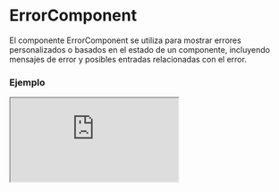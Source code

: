 
# ErrorComponent

El componente ErrorComponent se utiliza para mostrar errores personalizados o basados en el estado de un componente, incluyendo mensajes de error y posibles entradas relacionadas con el error.

### Ejemplo

<Iframe src="https://fenextjs-component-storybook.vercel.app/iframe.html?args=&id=component-error-component--index&viewMode=story" />

### Importacion

Para importar el componente ErrorComponent, se puede hacer desde fenextjs

```tsx copy
import { ErrorComponent } from "fenextjs";
```

### Parametros

| Parametro | Tipo | Requerido | Default | Descripcion |
| --------- | ---- | --------- | ------- | ----------- |
| error | ErrorFenextjs | no | undefined | Objeto de error que contiene el mensaje y otros detalles del error a mostrar. |
| useDataError | boolean | no | true | Indica si se debe incluir el error en el atributo 'data-error' como una cadena JSON. |
| useErrorInput | boolean | no | true | Indica si se debe mostrar información adicional sobre una entrada relacionada con el error, si está disponible. |
| className | string | no | '' | Clase CSS para personalizar el estilo del componente. |
| children | ReactNode | no | undefined | Contenido que se muestra dentro del componente si no se proporciona un error. |

### Gestión de Errores

El componente permite gestionar errores personalizados o de validación de formularios, mostrando mensajes de error específicos o relacionados con entradas.

| Propiedad | Uso | Descripcion |
| --- | --- | --- |
| error | El mensaje de error principal y opcionalmente una entrada relacionada se muestran en el componente. | El error puede contener un mensaje y detalles sobre una entrada relacionada. |
| useDataError | Incluir el error en el atributo 'data-error' como una cadena JSON para depuración. | Se puede desactivar si no se requiere pasar el error como un dato estructurado. |

### Storybook

Para ver el storybook del componente lo puede hacer con este [link](https://fenextjs-component-storybook.vercel.app/?path=/story/component-error-component--index)

### Usos

- Uso básico

```tsx copy
<ErrorComponent>Error inesperado</ErrorComponent>
```

- Error con mensaje personalizado

```tsx copy
<ErrorComponent error={new ErrorFenextjs({ msg: "Ocurrió un error" })} />
```

- Error con entrada relacionada

```tsx copy
<ErrorComponent error={new ErrorFenextjs({ msg: "Error en el campo", input: "email" })} />
```

